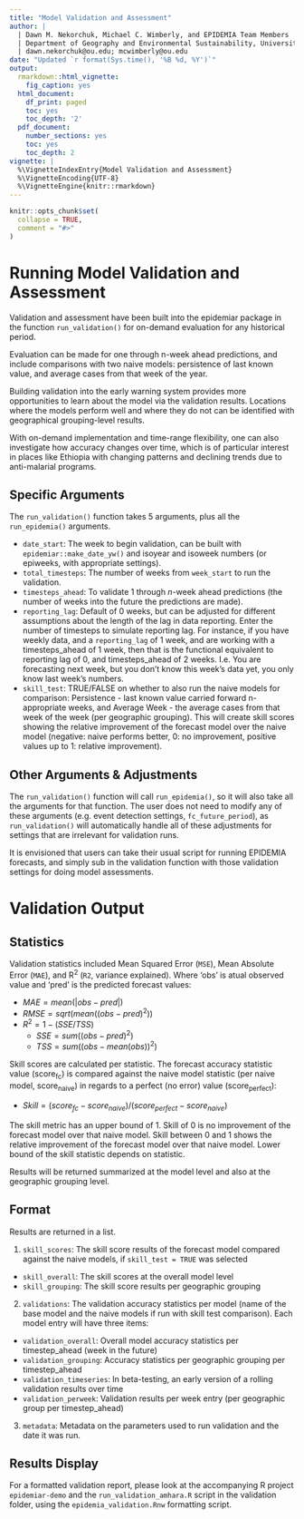 ```yaml
---
title: "Model Validation and Assessment"
author: |
  | Dawn M. Nekorchuk, Michael C. Wimberly, and EPIDEMIA Team Members
  | Department of Geography and Environmental Sustainability, University of Oklahoma
  | dawn.nekorchuk@ou.edu; mcwimberly@ou.edu
date: "Updated `r format(Sys.time(), '%B %d, %Y')`"
output:
  rmarkdown::html_vignette:
    fig_caption: yes
  html_document:
    df_print: paged
    toc: yes
    toc_depth: '2'
  pdf_document:
    number_sections: yes
    toc: yes
    toc_depth: 2
vignette: |
  %\VignetteIndexEntry{Model Validation and Assessment} 
  %\VignetteEncoding{UTF-8} 
  %\VignetteEngine{knitr::rmarkdown}
---
```


```r
knitr::opts_chunk$set(
  collapse = TRUE,
  comment = "#>"
)

```


# Running Model Validation and Assessment

Validation and assessment have been built into the epidemiar package in the function `run_validation()` for on-demand evaluation for any historical period. 

Evaluation can be made for one through n-week ahead predictions, and include comparisons with two naive models: persistence of last known value, and average cases from that week of the year.

Building validation into the early warning system provides more opportunities to learn about the model via the validation results. Locations where the models perform well and where they do not can be identified with geographical grouping-level results.

With on-demand implementation and time-range flexibility, one can also investigate how accuracy changes over time, which is of particular interest in places like Ethiopia with changing patterns and declining trends due to anti-malarial programs.

## Specific Arguments

The `run_validation()` function takes 5 arguments, plus all the `run_epidemia()` arguments. 

* `date_start`: The week to begin validation, can be built with `epidemiar::make_date_yw()` and isoyear and isoweek numbers (or epiweeks, with appropriate settings).
* `total_timesteps`: The number of weeks from `week_start` to run the validation.
* `timesteps_ahead`: To validate 1 through _n_-week ahead predictions (the number of weeks into the future the predictions are made).
* `reporting_lag`: Default of 0 weeks, but can be adjusted for different assumptions about the length of the lag in data reporting. Enter the number of timesteps to simulate reporting lag. For instance, if you have weekly data, and a `reporting_lag` of 1 week, and are working with a timesteps_ahead of 1 week, then that is the functional equivalent to reporting lag of 0, and timesteps_ahead of 2 weeks. I.e. You are forecasting next week, but you don’t know this week’s data yet, you only know last week’s numbers.
* `skill_test`: TRUE/FALSE on whether to also run the naive models for comparison: Persistence - last known value carried forward n-appropriate weeks, and Average Week - the average cases from that week of the week (per geographic grouping). This will create skill scores showing the relative improvement of the forecast model over the naive model (negative: naive performs better, 0: no improvement, positive values up to 1: relative improvement).


## Other Arguments & Adjustments

The `run_validation()` function will call `run_epidemia()`, so it will also take all the arguments for that function. The user does not need to modify any of these arguments (e.g. event detection settings, `fc_future_period`), as `run_validation()` will automatically handle all of these adjustments for settings that are irrelevant for validation runs. 

It is envisioned that users can take their usual script for running EPIDEMIA forecasts, and simply sub in the validation function with those validation settings for doing model assessments. 


# Validation Output

## Statistics

Validation statistics included Mean Squared Error (`MSE`), Mean Absolute Error (`MAE`), and R^2^ (`R2`, variance
explained). Where ‘obs’ is atual observed value and ‘pred’ is the predicted forecast values:

* $MAE = mean(|obs - pred|)$
* $RMSE = sqrt(mean((obs - pred)^{2}))$
* $R^{2} = 1 - (SSE/TSS)$
    + $SSE = sum((obs - pred)^{2})$
    + $TSS = sum((obs - mean(obs))^{2})$
    
Skill scores are calculated per statistic. The forecast accuracy statistic value (score~fc~) is compared against the naive model statistic (per naive model, score~naive~) in regards to a perfect (no error) value (score~perfect~): 

* $Skill = (score_{fc} - score_{naive}) / (score_{perfect} - score_{naive})$

The skill metric has an upper bound of 1. Skill of 0 is no improvement of the forecast model over that naive model. Skill between 0 and 1 shows the relative improvement of the forecast model over that naive model. Lower bound of the skill statistic depends on statistic.

Results will be returned summarized at the model level and also at the geographic grouping level. 

## Format

Results are returned in a list.

1. `skill_scores`: The skill score results of the forecast model compared against the naive models, if `skill_test = TRUE` was selected
  + `skill_overall`: The skill scores at the overall model level
  + `skill_grouping`: The skill score results per geographic grouping
  
2. `validations`: The validation accuracy statistics per model (name of the base model and the naive
models if run with skill test comparison). Each model entry will have three items:
  + `validation_overall`: Overall model accuracy statistics per timestep_ahead (week in the future)
  + `validation_grouping`: Accuracy statistics per geographic grouping per timestep_ahead
  + `validation_timeseries`: In beta-testing, an early version of a rolling validation results over time
  + `validation_perweek`: Validation results per week entry (per geographic group per timestep_ahead)
  
3. `metadata`: Metadata on the parameters used to run validation and the date it was run.


## Results Display

For a formatted validation report, please look at the accompanying R project `epidemiar-demo` and the `run_validation_amhara.R` script in the validation folder, using the `epidemia_validation.Rnw` formatting script.
